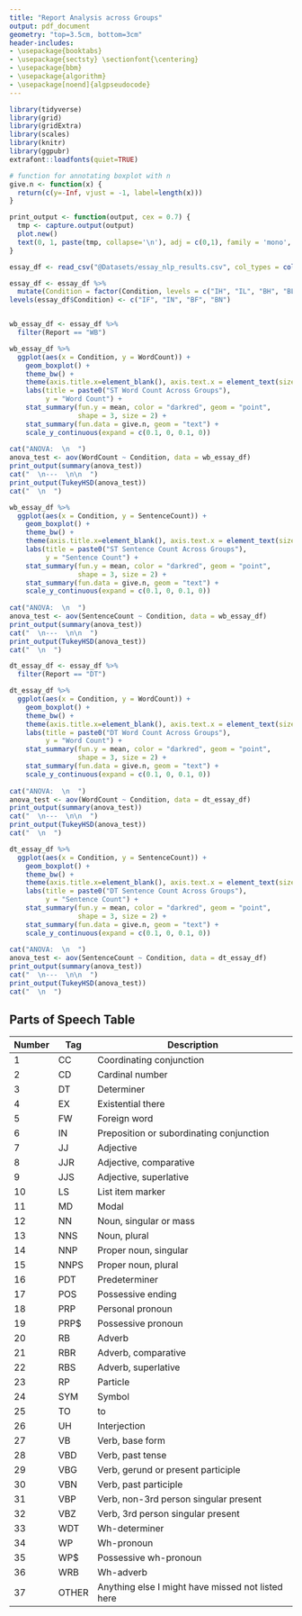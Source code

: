 ```yaml
---
title: "Report Analysis across Groups" 
output: pdf_document 
geometry: "top=3.5cm, bottom=3cm" 
header-includes: 
- \usepackage{booktabs} 
- \usepackage{sectsty} \sectionfont{\centering} 
- \usepackage{bbm} 
- \usepackage{algorithm} 
- \usepackage[noend]{algpseudocode} 
--- 
```


```r

library(tidyverse) 
library(grid) 
library(gridExtra) 
library(scales) 
library(knitr) 
library(ggpubr) 
extrafont::loadfonts(quiet=TRUE) 

# function for annotating boxplot with n 
give.n <- function(x) { 
  return(c(y=-Inf, vjust = -1, label=length(x))) 
} 

print_output <- function(output, cex = 0.7) { 
  tmp <- capture.output(output) 
  plot.new() 
  text(0, 1, paste(tmp, collapse='\n'), adj = c(0,1), family = 'mono', cex = cex) 
} 

essay_df <- read_csv("@Datasets/essay_nlp_results.csv", col_types = cols()) 

essay_df <- essay_df %>% 
  mutate(Condition = factor(Condition, levels = c("IH", "IL", "BH", "BL"))) 
levels(essay_df$Condition) <- c("IF", "IN", "BF", "BN") 


wb_essay_df <- essay_df %>% 
  filter(Report == "WB") 

wb_essay_df %>% 
  ggplot(aes(x = Condition, y = WordCount)) + 
    geom_boxplot() + 
    theme_bw() + 
    theme(axis.title.x=element_blank(), axis.text.x = element_text(size=10)) + 
    labs(title = paste0("ST Word Count Across Groups"), 
         y = "Word Count") + 
    stat_summary(fun.y = mean, color = "darkred", geom = "point", 
                 shape = 3, size = 2) + 
    stat_summary(fun.data = give.n, geom = "text") + 
    scale_y_continuous(expand = c(0.1, 0, 0.1, 0)) 
  
cat("ANOVA:  \n  ") 
anova_test <- aov(WordCount ~ Condition, data = wb_essay_df) 
print_output(summary(anova_test)) 
cat("  \n---  \n\n  ") 
print_output(TukeyHSD(anova_test)) 
cat("  \n  ") 

wb_essay_df %>% 
  ggplot(aes(x = Condition, y = SentenceCount)) + 
    geom_boxplot() + 
    theme_bw() + 
    theme(axis.title.x=element_blank(), axis.text.x = element_text(size=10)) + 
    labs(title = paste0("ST Sentence Count Across Groups"), 
         y = "Sentence Count") + 
    stat_summary(fun.y = mean, color = "darkred", geom = "point", 
                 shape = 3, size = 2) + 
    stat_summary(fun.data = give.n, geom = "text") + 
    scale_y_continuous(expand = c(0.1, 0, 0.1, 0)) 
  
cat("ANOVA:  \n  ") 
anova_test <- aov(SentenceCount ~ Condition, data = wb_essay_df) 
print_output(summary(anova_test)) 
cat("  \n---  \n\n  ") 
print_output(TukeyHSD(anova_test)) 
cat("  \n  ") 

dt_essay_df <- essay_df %>% 
  filter(Report == "DT") 

dt_essay_df %>% 
  ggplot(aes(x = Condition, y = WordCount)) + 
    geom_boxplot() + 
    theme_bw() + 
    theme(axis.title.x=element_blank(), axis.text.x = element_text(size=10)) + 
    labs(title = paste0("DT Word Count Across Groups"), 
         y = "Word Count") + 
    stat_summary(fun.y = mean, color = "darkred", geom = "point", 
                 shape = 3, size = 2) + 
    stat_summary(fun.data = give.n, geom = "text") + 
    scale_y_continuous(expand = c(0.1, 0, 0.1, 0)) 
  
cat("ANOVA:  \n  ") 
anova_test <- aov(WordCount ~ Condition, data = dt_essay_df) 
print_output(summary(anova_test)) 
cat("  \n---  \n\n  ") 
print_output(TukeyHSD(anova_test)) 
cat("  \n  ") 

dt_essay_df %>% 
  ggplot(aes(x = Condition, y = SentenceCount)) + 
    geom_boxplot() + 
    theme_bw() + 
    theme(axis.title.x=element_blank(), axis.text.x = element_text(size=10)) + 
    labs(title = paste0("DT Sentence Count Across Groups"), 
         y = "Sentence Count") + 
    stat_summary(fun.y = mean, color = "darkred", geom = "point", 
                 shape = 3, size = 2) + 
    stat_summary(fun.data = give.n, geom = "text") + 
    scale_y_continuous(expand = c(0.1, 0, 0.1, 0)) 
  
cat("ANOVA:  \n  ") 
anova_test <- aov(SentenceCount ~ Condition, data = dt_essay_df) 
print_output(summary(anova_test)) 
cat("  \n---  \n\n  ") 
print_output(TukeyHSD(anova_test)) 
cat("  \n  ") 

``` 

\newpage  
## Parts of Speech Table  

Number | Tag | Description  
------------- | ------------- | -------------  
1	| CC	| Coordinating conjunction  
2	| CD	| Cardinal number  
3	| DT	| Determiner  
4	| EX	| Existential there  
5	| FW	| Foreign word  
6	| IN	| Preposition or subordinating conjunction  
7	| JJ	| Adjective  
8	| JJR	| Adjective, comparative  
9	| JJS	| Adjective, superlative  
10	| LS	| List item marker  
11	| MD	| Modal  
12	| NN	| Noun, singular or mass  
13	| NNS	| Noun, plural  
14	| NNP	| Proper noun, singular  
15	| NNPS	| Proper noun, plural  
16	| PDT	| Predeterminer  
17	| POS	| Possessive ending  
18	| PRP	| Personal pronoun  
19	| PRP$	| Possessive pronoun  
20	| RB	| Adverb  
21	| RBR	| Adverb, comparative  
22	| RBS	| Adverb, superlative  
23	| RP	| Particle  
24	| SYM	| Symbol  
25	| TO	| to  
26	| UH	| Interjection  
27	| VB	| Verb, base form  
28	| VBD	| Verb, past tense  
29	| VBG	| Verb, gerund or present participle  
30	| VBN	| Verb, past participle  
31	| VBP	| Verb, non-3rd person singular present  
32	| VBZ	| Verb, 3rd person singular present  
33	| WDT	| Wh-determiner  
34	| WP	| Wh-pronoun  
35	| WP$	| Possessive wh-pronoun  
36	| WRB	| Wh-adverb  
37 | OTHER | Anything else I might have missed not listed here  
